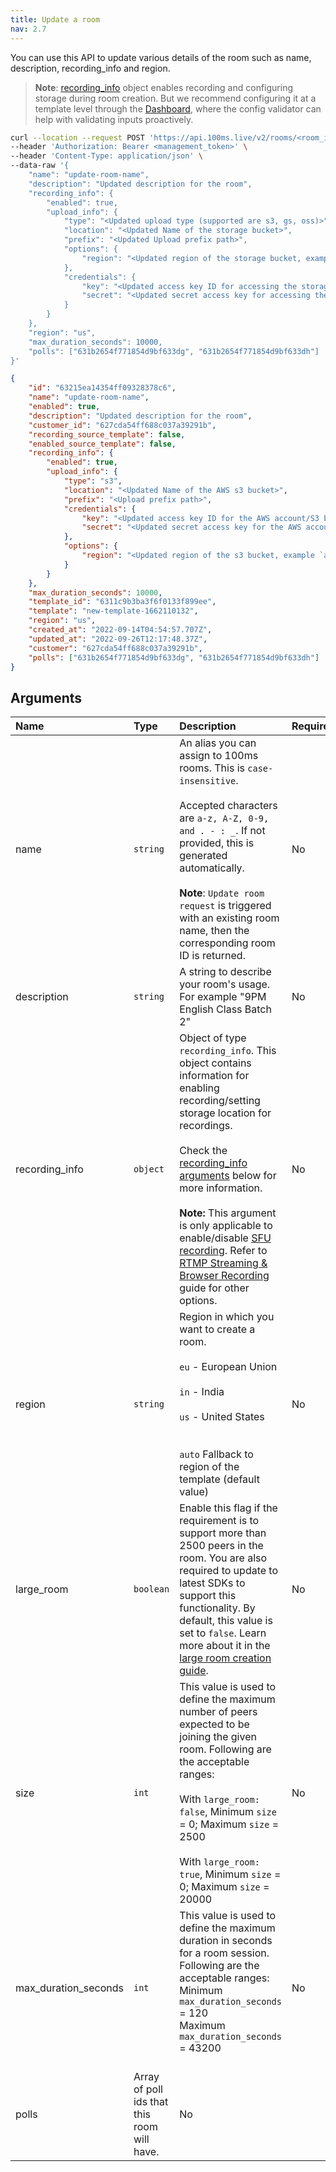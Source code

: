 ```yaml
---
title: Update a room
nav: 2.7
---
```


You can use this API to update various details of the room such as name, description, recording_info and region.

> **Note**: [recording_info](./create-via-api#recording-info-arguments) object enables recording and configuring storage during room creation. But we recommend configuring it at a template level through the [Dashboard](https://dashboard.100ms.live/dashboard), where the config validator can help with validating inputs proactively.

<PostRequest title="https://api.100ms.live/v2/rooms/<room_id>" />
<Request id="req-0">

```bash
curl --location --request POST 'https://api.100ms.live/v2/rooms/<room_id>' \
--header 'Authorization: Bearer <management_token>' \
--header 'Content-Type: application/json' \
--data-raw '{
    "name": "update-room-name",
    "description": "Updated description for the room",
    "recording_info": {
        "enabled": true,
        "upload_info": {
            "type": "<Updated upload type (supported are s3, gs, oss)>",
            "location": "<Updated Name of the storage bucket>",
            "prefix": "<Updated Upload prefix path>",
            "options": {
                "region": "<Updated region of the storage bucket, example `ap-south-1`>"
            },
            "credentials": {
                "key": "<Updated access key ID for accessing the storage bucket>",
                "secret": "<Updated secret access key for accessing the storage bucket>"
            }
        }
    },
    "region": "us",
    "max_duration_seconds": 10000,
    "polls": ["631b2654f771854d9bf633dg", "631b2654f771854d9bf633dh"] 
}'
```

</Request>
<ResponseBox id="res-0" status="200 OK">

```json
{
    "id": "63215ea14354ff09328378c6",
    "name": "update-room-name",
    "enabled": true,
    "description": "Updated description for the room",
    "customer_id": "627cda54ff688c037a39291b",
    "recording_source_template": false,
    "enabled_source_template": false,
    "recording_info": {
        "enabled": true,
        "upload_info": {
            "type": "s3",
            "location": "<Updated Name of the AWS s3 bucket>",
            "prefix": "<Upload prefix path>",
            "credentials": {
                "key": "<Updated access key ID for the AWS account/S3 bucket>",
                "secret": "<Updated secret access key for the AWS account/S3 bucket>"
            },
            "options": {
                "region": "<Updated region of the s3 bucket, example `ap-south-1`>"
            }
        }
    },
    "max_duration_seconds": 10000,
    "template_id": "6311c9b3ba3f6f0133f899ee",
    "template": "new-template-1662110132",
    "region": "us",
    "created_at": "2022-09-14T04:54:57.707Z",
    "updated_at": "2022-09-26T12:17:48.37Z",
    "customer": "627cda54ff688c037a39291b",
    "polls": ["631b2654f771854d9bf633dg", "631b2654f771854d9bf633dh"] 
}
```

</ResponseBox>

## Arguments

| Name                       | Type      | Description                                                                                                                                                                                                                                                                                                                                                                                                                                                                                                                                            | Required |
| :------------------------- | :-------- | :----------------------------------------------------------------------------------------------------------------------------------------------------------------------------------------------------------------------------------------------------------------------------------------------------------------------------------------------------------------------------------------------------------------------------------------------------------------------------------------------------------------------------------------------------- | :------- |
| name <br/>                 | `string`  | An alias you can assign to 100ms rooms. This is `case-insensitive`. <br/><br/>Accepted characters are `a-z, A-Z, 0-9, and . - : _`. If not provided, this is generated automatically. <br/><br/>**Note**: `Update room request` is triggered with an existing room name, then the corresponding room ID is returned.                                                                                                                                                                                                                                   | No       |
| description <br/>          | `string`  | A string to describe your room's usage. For example "9PM English Class Batch 2"                                                                                                                                                                                                                                                                                                                                                                                                                                                                        | No       |
| recording_info <br/>       | `object`  | Object of type `recording_info`. This object contains information for enabling recording/setting storage location for recordings. <br/><br/>Check the [recording_info arguments](/server-side/v2/Rooms/create-via-api#recording-info-arguments) below for more information. <br/><br/> **Note:** This argument is only applicable to enable/disable [SFU recording](/server-side/v2/Destinations/recording). Refer to [RTMP Streaming & Browser Recording](/server-side/v2/Destinations/rtmp-streaming-and-browser-recording) guide for other options. | No       |
| region <br/>               | `string`  | Region in which you want to create a room. <br/><br/> `eu` - European Union <br/><br/> `in` - India <br/><br/> `us` - United States <br/><br/><br/> `auto` Fallback to region of the template (default value)                                                                                                                                        | No       |
| large_room <br/>           | `boolean` | Enable this flag if the requirement is to support more than 2500 peers in the room. You are also required to update to latest SDKs to support this functionality. By default, this value is set to `false`. Learn more about it in the [large room creation guide](/server-side/v2/how-to-guides/create-large-rooms).                                          | No       |                                                                                                             | No       |
| size <br/>                 | `int`     | This value is used to define the maximum number of peers expected to be joining the given room. Following are the acceptable ranges: <br/> <br/>  With `large_room: false`, Minimum `size` = 0; Maximum `size` = 2500  <br/> <br/>  With `large_room: true`, Minimum `size` = 0; Maximum `size` = 20000                                                        | No       |
| max_duration_seconds <br/> | `int`     | This value is used to define the maximum duration in seconds for a room session. Following are the acceptable ranges: <br/> Minimum `max_duration_seconds` = 120 <br/> Maximum `max_duration_seconds` = 43200  <br/> <br/>                                                                                                                                     | No       |
| polls  | Array of poll ids that this room will have.                                                                                                                                                                                                                                                                                                                                                    | No |



